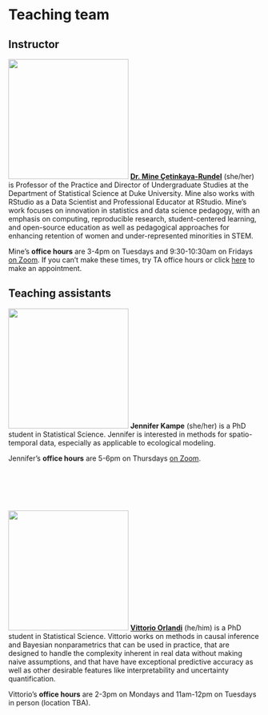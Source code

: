# Teaching team

## Instructor

<img src="images/mine.png" class="cover" width="240" height="240"/> [**Dr. Mine Çetinkaya-Rundel**](http://mine-cr.com/) (she/her) is Professor of the Practice and Director of Undergraduate Studies at the Department of Statistical Science at Duke University.
Mine also works with RStudio as a Data Scientist and Professional Educator at RStudio.
Mine's work focuses on innovation in statistics and data science pedagogy, with an emphasis on computing, reproducible research, student-centered learning, and open-source education as well as pedagogical approaches for enhancing retention of women and under-represented minorities in STEM.

Mine's **office hours** are 3-4pm on Tuesdays and 9:30-10:30am on Fridays [on Zoom](https://sakai.duke.edu/portal/site/8bb9612c-0cec-4245-bb50-14e2db668ed4/page/e742f0bb-aa55-4bd5-8aaf-ab50c01fc332).
If you can't make these times, try TA office hours or click [here](https://outlook.office365.com/owa/calendar/mc301@duke.edu/pbp/) to make an appointment.

## Teaching assistants

<img src="images/jennifer.png" class="cover" width="240" height="240"/> **Jennifer Kampe** (she/her) is a PhD student in Statistical Science.
Jennifer is interested in methods for spatio-temporal data, especially as applicable to ecological modeling.

Jennifer's **office hours** are 5-6pm on Thursdays [on Zoom](https://sakai.duke.edu/portal/site/8bb9612c-0cec-4245-bb50-14e2db668ed4/page/e742f0bb-aa55-4bd5-8aaf-ab50c01fc332).

<br><br><br><br>

<img src="images/vittorio.png" class="cover" width="240" height="240"/> [**Vittorio Orlandi**](https://vittorioorlandi.github.io/) (he/him) is a PhD student in Statistical Science.
Vittorio works on methods in causal inference and Bayesian nonparametrics that can be used in practice, that are designed to handle the complexity inherent in real data without making naive assumptions, and that have have exceptional predictive accuracy as well as other desirable features like interpretability and uncertainty quantification.

Vittorio's **office hours** are 2-3pm on Mondays and 11am-12pm on Tuesdays in person (location TBA).
